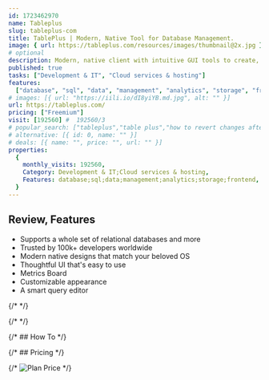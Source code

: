 ```yaml
---
id: 1723462970
name: Tableplus
slug: tableplus-com
title: TablePlus | Modern, Native Tool for Database Management.
image: { url: https://tableplus.com/resources/images/thumbnail@2x.jpg }
# optional
description: Modern, native client with intuitive GUI tools to create, access, query & edit multiple relational databases -  MySQL, PostgreSQL, SQLite, Microsoft SQL Server, Amazon Redshift, MariaDB, CockroachDB, Vertica, Cassandra, and Redis.
published: true
tasks: ["Development & IT", "Cloud services & hosting"]
features:
  ["database", "sql", "data", "management", "analytics", "storage", "frontend"]
# images: [{ url: "https://iili.io/dI8yiYB.md.jpg", alt: "" }]
url: https://tableplus.com/
pricing: ["Freemium"]
visit: [192560] #  192560/3
# popular_search: ["tableplus","table plus","how to revert changes after saving it tableplus","mysql add super privilege","cannot comment using hash mark in tableplus"]
# alternative: [{ id: 0, name: "" }]
# deals: [{ name: "", price: "", url: "" }]
properties:
  {
    monthly_visits: 192560,
    Category: Development & IT;Cloud services & hosting,
    Features: database;sql;data;management;analytics;storage;frontend,
  }
---
```


## Review, Features

- Supports a whole set of relational databases and more
- Trusted by 100k+ developers worldwide
- Modern native designs that match your beloved OS
- Thoughtful UI that's easy to use
- Metrics Board
- Customizable appearance
- A smart query editor

{/* <DetailYoutube videoId="" startTime={0} /> */}

{/* <Twitters ids=[] /> */}

{/* ## How To */}

{/* ## Pricing */}

{/* <Img src="" alt="Plan Price" /> */}
